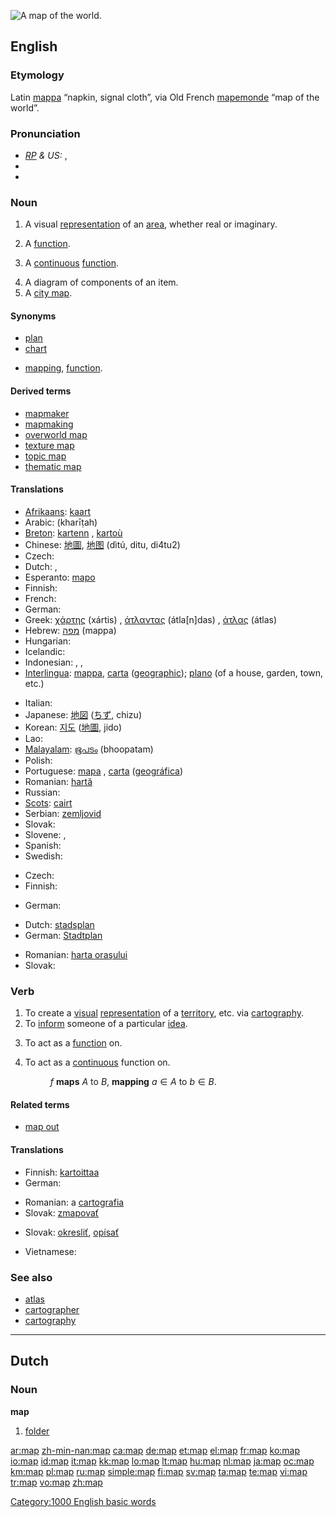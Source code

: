[[Image:Worldmap LandAndPolitical.jpg|thumb|right|A map of the world.]]
{{wikipedia}}
==English==

===Etymology===
Latin [[mappa]] “napkin, signal cloth”, via Old French [[mapemonde]] “map of the world”.

===Pronunciation===
* ''[[RP]] & US:'' {{IPA|/mæp/}}, {{SAMPA|/m{p/}}
* {{audio|en-us-map.ogg|Audio (US)}}
* {{rhymes|æp}}

===Noun===
{{en-noun}}

# A visual [[representation]] of an [[area]], whether real or imaginary.
# {{mathematics}} A [[function]].
# {{topology}} A [[continuous]] [[function]].
# A diagram of components of an item.
# A [[city map]].

====Synonyms====
* [[plan]]
* [[chart]]
* {{sense|mathematics}} [[mapping]], [[function]].

====Derived terms====
* [[mapmaker]]
* [[mapmaking]]
* [[overworld map]]
* [[texture map]]
* [[topic map]]
* [[thematic map]]

====Translations====
{{trans-top|visual representation of an area}}
* [[Afrikaans]]: [[kaart]]
* Arabic: {{Arab|[[خريطة]]}} (kharīṭah) {{f}}
* [[Breton]]: [[kartenn]] {{f}}, [[kartoù]] {{p}}
* Chinese: [[地圖]], [[地图]] (dìtú, ditu, di4tu2)
* Czech: {{t-|cs|mapa|f}}
* Dutch: {{t+|nl|kaart|f}}, {{t+|nl|landkaart|f}}
* Esperanto: [[mapo]]
* Finnish: {{t+|fi|kartta}}
* French: {{t+|fr|carte|f}}
* German: {{t+|de|Landkarte|f}}
* Greek: [[χάρτης]] (xártis) {{m}}, [[άτλαντας]] (átla[n]das) {{m}}, [[άτλας]] (átlas) {{m}}
* Hebrew: [[מפה]] (mappa) {{f}}
* Hungarian: {{t+|hu|térkép}}
* Icelandic: {{t+|is|kort|n}}
* Indonesian: {{t+|id|peta|xs=Indonesian}}, {{t+|id|map|xs=Indonesian}}, {{t-|id|atlas|xs=Indonesian}}
* [[Interlingua]]: [[mappa]], [[carta]] ([[carta geographic|geographic]]); [[plano]] (of a house, garden, town, etc.)
{{trans-mid}}
* Italian: {{t+|it|mappa|f}}
* Japanese: [[地図]] ([[ちず]], chizu)
* Korean: [[지도]] ([[地圖]], jido)
* Lao: {{t-|lo|ແຜນທີ່|tr=phëën-thii|sc=Laoo|xs=Lao}}
* [[Malayalam]]: [[ഭൂപടം]] (bhoopatam)
* Polish: {{t+|pl|mapa|f}}
* Portuguese: [[mapa]] {{m}}, [[carta]] ([[carta geográfica|geográfica]]) {{f}}
* Romanian: [[hartă]] {{f}}
* Russian: {{t+|ru|карта|f|tr=kárta|sc=Cyrl}}
* [[Scots]]: [[cairt]]
* Serbian: [[zemljovid]]
* Slovak: {{t-|sk|mapa|f}}
* Slovene: {{t+|sl|zemljevid|m}}, {{t+|sl|karta|f}}
* Spanish: {{t+|es|mapa|m}}
* Swedish: {{t+|sv|karta|c}}
{{trans-bottom}}

{{trans-top|function}}
* Czech: {{t-|cs|zobrazení|n}}
* Finnish: {{t+|fi|kuvaus}}
{{trans-mid}}
* German: {{t+|de|Abbildung|f}}
{{trans-bottom}}

{{trans-top|continuous function}}
{{trans-mid}}
{{trans-bottom}}

{{trans-top|diagram of components of an item}}
{{trans-mid}}
{{trans-bottom}}

{{trans-top|city map}}
* Dutch: [[stadsplan]] {{n}}
* German: [[Stadtplan]] {{m}}
{{trans-mid}}
* Romanian: [[harta oraşului]] {{f}}
* Slovak: {{t-|sk|plán|m}}
{{trans-bottom}}

===Verb===
{{en-verb|map|p|ed}}

# To create a [[visual]] [[representation]] of a [[territory]], etc. via [[cartography]].
# To [[inform]] someone of a particular [[idea]].
# {{mathematics|transitive}} To act as a [[function]] on.
# {{topology|transitive}} To act as a [[continuous]] function on.
#: ''f'' '''maps''' ''A'' to ''B'', '''mapping''' <math>a\in A</math> to <math>b\in B</math>.

====Related terms====
* [[map out]]

====Translations====
{{trans-top|to create a visual representation of a territory}}
* Finnish: [[kartoittaa]]
* German: {{t+|de|abbilden}}
{{trans-mid}}
* Romanian: a [[cartografia]]
* Slovak: [[zmapovať]]
{{trans-bottom}}

{{trans-top|to inform someone of a particular idea}}
* Slovak: [[okresliť]], [[opísať]]
{{trans-mid}}
* Vietnamese: {{t+|vi|bản đồ|xs=Vietnamese}}
{{trans-bottom}}

===See also===
* [[atlas]]
* [[cartographer]]
* [[cartography]]

[[Category:1000 English basic words]]

----

==Dutch==

===Noun===
'''map''' {{f}}

# [[folder]]

[[ar:map]]
[[zh-min-nan:map]]
[[ca:map]]
[[de:map]]
[[et:map]]
[[el:map]]
[[fr:map]]
[[ko:map]]
[[io:map]]
[[id:map]]
[[it:map]]
[[kk:map]]
[[lo:map]]
[[lt:map]]
[[hu:map]]
[[nl:map]]
[[ja:map]]
[[oc:map]]
[[km:map]]
[[pl:map]]
[[ru:map]]
[[simple:map]]
[[fi:map]]
[[sv:map]]
[[ta:map]]
[[te:map]]
[[vi:map]]
[[tr:map]]
[[vo:map]]
[[zh:map]]